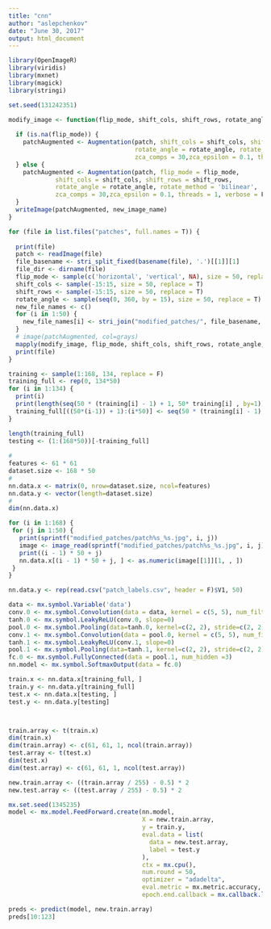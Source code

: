 ```yaml
---
title: "cnn"
author: "aslepchenkov"
date: "June 30, 2017"
output: html_document
---
```

```r
library(OpenImageR)
library(viridis)
library(mxnet)
library(magick)
library(stringi)
```


```r
set.seed(131242351)

modify_image <- function(flip_mode, shift_cols, shift_rows, rotate_angle, new_image_name, patch) {
  
  if (is.na(flip_mode)) {
    patchAugmented <- Augmentation(patch, shift_cols = shift_cols, shift_rows = shift_rows,
                                   rotate_angle = rotate_angle, rotate_method = 'bilinear', 
                                   zca_comps = 30,zca_epsilon = 0.1, threads = 1, verbose = F)
  } else {
    patchAugmented <- Augmentation(patch, flip_mode = flip_mode,
             shift_cols = shift_cols, shift_rows = shift_rows,
             rotate_angle = rotate_angle, rotate_method = 'bilinear', 
             zca_comps = 30,zca_epsilon = 0.1, threads = 1, verbose = F)
  }
  writeImage(patchAugmented, new_image_name)
}

for (file in list.files("patches", full.names = T)) {
  
  print(file)
  patch <- readImage(file)
  file_basename <- stri_split_fixed(basename(file), '.')[[1]][1]
  file_dir <- dirname(file)
  flip_mode <- sample(c('horizontal', 'vertical', NA), size = 50, replace = T)
  shift_cols <- sample(-15:15, size = 50, replace = T)
  shift_rows <- sample(-15:15, size = 50, replace = T)
  rotate_angle <- sample(seq(0, 360, by = 15), size = 50, replace = T)
  new_file_names <- c()
  for (i in 1:50) {
    new_file_names[i] <- stri_join("modified_patches/", file_basename, "_", i,".jpg")
  }
  # image(patchAugmented, col=grays)
  mapply(modify_image, flip_mode, shift_cols, shift_rows, rotate_angle, new_file_names, MoreArgs = list(patch))
  print(file)
}


```

```r
training <- sample(1:168, 134, replace = F)
training_full <- rep(0, 134*50)
for (i in 1:134) {
  print(i)
  print(length(seq(50 * (training[i] - 1) + 1, 50* training[i] , by=1)))
  training_full[((50*(i-1)) + 1):(i*50)] <- seq(50 * (training[i] - 1) + 1, 50 * training[i] , by=1)
}

length(training_full)
testing <- (1:(168*50))[-training_full]
 
# 
features <- 61 * 61
dataset.size <- 168 * 50
# 
nn.data.x <- matrix(0, nrow=dataset.size, ncol=features)
nn.data.y <- vector(length=dataset.size)
# 
dim(nn.data.x)

for (i in 1:168) {
 for (j in 1:50) {
   print(sprintf("modified_patches/patch%s_%s.jpg", i, j))
   image <- image_read(sprintf("modified_patches/patch%s_%s.jpg", i, j))
   print((i - 1) * 50 + j)
   nn.data.x[(i - 1) * 50 + j, ] <- as.numeric(image[[1]][1, , ])
 }
}

nn.data.y <- rep(read.csv("patch_labels.csv", header = F)$V1, 50)

data <- mx.symbol.Variable('data')
conv.0 <- mx.symbol.Convolution(data = data, kernel = c(5, 5), num_filter = 10)
tanh.0 <- mx.symbol.LeakyReLU(conv.0, slope=0)
pool.0 <- mx.symbol.Pooling(data=tanh.0, kernel=c(2, 2), stride=c(2, 2), pool.type="max")
conv.1 <- mx.symbol.Convolution(data = pool.0, kernel = c(5, 5), num_filter = 10)
tanh.1 <- mx.symbol.LeakyReLU(conv.1, slope=0)
pool.1 <- mx.symbol.Pooling(data=tanh.1, kernel=c(2, 2), stride=c(2, 2), pool.type="max")
fc.0 <- mx.symbol.FullyConnected(data = pool.1, num_hidden =3)
nn.model <- mx.symbol.SoftmaxOutput(data = fc.0)

train.x <- nn.data.x[training_full, ]
train.y <- nn.data.y[training_full] 
test.x <- nn.data.x[testing, ]
test.y <- nn.data.y[testing] 



train.array <- t(train.x)
dim(train.x)
dim(train.array) <- c(61, 61, 1, ncol(train.array))
test.array <- t(test.x)
dim(test.x)
dim(test.array) <- c(61, 61, 1, ncol(test.array))

new.train.array <- ((train.array / 255) - 0.5) * 2
new.test.array <- ((test.array / 255) - 0.5) * 2
```

```r
mx.set.seed(1345235)
model <- mx.model.FeedForward.create(nn.model, 
                                     X = new.train.array, 
                                     y = train.y,
                                     eval.data = list(
                                       data = new.test.array,
                                       label = test.y
                                     ),
                                     ctx = mx.cpu(), 
                                     num.round = 50,
                                     optimizer = "adadelta",
                                     eval.metric = mx.metric.accuracy,
                                     epoch.end.callback = mx.callback.log.train.metric(10))

preds <- predict(model, new.train.array)
preds[10:123]
```